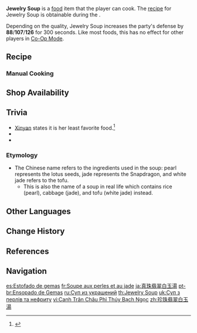 {{Food Infobox
|id              = 108087
|name            = Jewelry Soup
|description     = A simple vegetable soup.
|desc_suspicious = The bland soup and dull vegetables remind you of the dying vegetables on abandoned and barren farmlands.
|desc_basic      = Snapdragon, tofu, and lotus seeds are put into boiling water and simmered. Jewelry Soup earned its luxurious name from the look of the ingredients used, but contrary to its name, the soup is commonly prepared and served in ordinary households.
|desc_delicious  = The mild-tasting soup is filled with the fragrance of fresh vegetables. This down-to-earth and heart-warming soup can rival any luxurious dish.
|type            = DEF-Boosting Dishes
|effectType      = DEF Up
|effect          = Increases all party members' DEF by (var1) for 300s.
|eff_att1        = DEF
|eff_suspicious1 = 88
|eff_basic1      = 107
|eff_delicious1  = 126
|quality         = 2
|variant         = Lantern Rite Special Jewelry Soup
|recipe          = Obtained during ''[[Custodian of Clouds]]''
|source1         = {{Sold By|Jewelry Soup}}
|region          = Liyue
}}
'''Jewelry Soup''' is a [[food]] item that the player can cook. The [[recipe]] for Jewelry Soup is obtainable during the {{Quest|Custodian of Clouds}}.

Depending on the quality, Jewelry Soup increases the party's defense by '''88'''/'''107'''/'''126''' for 300 seconds. Like most foods, this has no effect for other players in [[Co-Op Mode]].

==Recipe==
{{Recipe
|type = Cooking
|Snapdragon = 2
|Tofu = 2
|Lotus Head = 1
|sort = Snapdragon;Tofu;Lotus Head
}}

===Manual Cooking===
{{Manual Cooking}}

==Shop Availability==
{{Shop Availability}}

==Trivia==
* [[Xinyan]] states it is her least favorite food.<ref>{{Ref/VO|Xinyan|Least Favorite Food}}</ref>
* {{Related Items|type=variant}}
* {{Mail Attachments by Category List}}

===Etymology===
* The Chinese name {{Lang|"Pearl, Jade, White Jade Soup"|zh=珍珠翡翠白玉汤|zh_rm=Zhēnzhū Fěicuì Báiyù Tāng}} refers to the ingredients used in the soup: pearl represents the lotus seeds, jade represents the Snapdragon, and white jade refers to the tofu.
** This is also the name of a soup in real life which contains rice (pearl), cabbage (jade), and tofu (white jade) instead.

==Other Languages==
{{Other Languages
|en      = Jewelry Soup
|zhs     = 珍珠翡翠白玉汤
|zhs_rm  = Zhēnzhū Fěicuì Báiyù Tāng
|zht     = 珍珠翡翠白玉湯
|zht_rm  = Zhēnzhū Fěicuì Báiyù Tāng
|zh_tl   = Pearl, Jade, White Jade Soup
|ja      = {{Rubi|真珠|しんじゅ|翡翠|ひすい|白玉|しらたま|湯|スープ}}
|ja_rm   = Shinju Hisui Shiratama Suupu<ref>{{Ref/VO|Xinyan|嫌いな食べ物…|ja|note=Least Favorite Food}}</ref>
|ja_tl   = Pearl, Jade, White Jade Soup
|ko      = {{tt|진주|眞珠/珍珠}}{{tt|비취|翡翠}}{{tt|백옥|白玉}}{{tt|탕|湯}}
|ko_rm   = Jinju Bichwi Baegok Tang
|ko_tl   = Pearl, Jade, White Jade Soup
|es      = Estofado de gemas
|es_tl   = Stew of Gems
|fr      = Soupe aux perles et au jade
|fr_tl   = Jade and Pearl Soup
|ru      = Суп из украшений
|ru_tl   = Jewelry Soup
|th      = Jewelry Soup
|vi      = {{tt|Canh|羹}} {{tt|Trân Châu|珍珠}} {{tt|Phỉ Thúy|翡翠}} {{tt|Bạch Ngọc|白玉}}
|vi_tl   = Pearl, Jade, White Jade Broth
|de      = Juwelensuppe
|de_tl   = Jewelry Soup
|id      = Jewelry Soup
|pt      = Ensopado de Gemas
|pt_tl   = 
|tr      = Mücevher Çorbası
|tr_tl   = Jewelry Soup
|it      = Zuppa di gemme
|it_tl   = Soup of Gems
}}

==Change History==
{{Change History|1.0}}

==References==
{{Reflist}}

==Navigation==
{{Food Navbox}}

[[es:Estofado de gemas]]
[[fr:Soupe aux perles et au jade]]
[[ja:真珠翡翠白玉湯]]
[[pt-br:Ensopado de Gemas]]
[[ru:Суп из украшений]]
[[th:Jewelry Soup]]
[[uk:Суп з перлів та нефриту]]
[[vi:Canh Trân Châu Phỉ Thúy Bạch Ngọc]]
[[zh:珍珠翡翠白玉湯]]